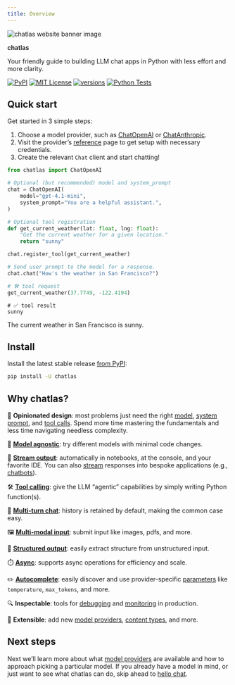 ```yaml
---
title: Overview
---
```


```{=html}
<style>h1.title { display:none; }</style>
```

<img src="/logos/hero/hero.png" alt="chatlas website banner image" class="d-block mx-auto mb-3" style="max-width:100%; max-height:325px"/>

<p class="display-2 header text-center" style="font-weight:600;">
chatlas
</p>

<p class="fs-2 lead mt-3 mb-3 text-center" style="max-width: 600px; margin: auto;">
Your friendly guide to building LLM chat apps in Python with less effort and more clarity.
</p>

<div class="d-flex justify-content-center mb-3">
<!-- badges start -->
<a href="https://pypi.org/project/chatlas/"><img alt="PyPI" src="https://img.shields.io/pypi/v/chatlas?logo=python&logoColor=white&color=orange"></a>
<a href="https://choosealicense.com/licenses/mit/"><img src="https://img.shields.io/badge/License-MIT-blue.svg" alt="MIT License"></a>
<a href="https://pypi.org/project/chatlas"><img src="https://img.shields.io/pypi/pyversions/chatlas.svg" alt="versions"></a>
<a href="https://github.com/posit-dev/chatlas"><img src="https://github.com/posit-dev/chatlas/actions/workflows/test.yml/badge.svg?branch=main" alt="Python Tests"></a>
<!-- badges end -->
</div>



## Quick start

Get started in 3 simple steps:

1. Choose a model provider, such as [ChatOpenAI](https://posit-dev.github.io/chatlas/reference/ChatOpenAI.html) or [ChatAnthropic](https://posit-dev.github.io/chatlas/reference/ChatAnthropic.html).
2. Visit the provider's [reference](reference/index.qmd) page to get setup with necessary credentials.
3. Create the relevant `Chat` client and start chatting!

```python
from chatlas import ChatOpenAI

# Optional (but recommended) model and system_prompt
chat = ChatOpenAI(
    model="gpt-4.1-mini",
    system_prompt="You are a helpful assistant.",
)

# Optional tool registration
def get_current_weather(lat: float, lng: float):
    "Get the current weather for a given location."
    return "sunny"

chat.register_tool(get_current_weather)

# Send user prompt to the model for a response.
chat.chat("How's the weather in San Francisco?")
```

::: chatlas-response-container

```python
# 🛠️ tool request
get_current_weather(37.7749, -122.4194)
```

```
# ✅ tool result
sunny
```

The current weather in San Francisco is sunny.
:::


<!--
## Video tutorial

The following video provides a nice visual overview of chatlas and what it's capable of.

![Screen-recording of chatlas in action]()
-->


## Install

Install the latest stable release [from PyPI](https://pypi.org/project/chatlas/):

```bash
pip install -U chatlas
```



## Why chatlas?

🚀 **Opinionated design**: most problems just need the right [model](get-started/models.qmd), [system prompt](get-started/system-prompt.qmd), and [tool calls](get-started/tools.qmd). Spend more time mastering the fundamentals and less time navigating needless complexity.

🧩 [**Model agnostic**](get-started/models.qmd): try different models with minimal code changes.

🌊 [**Stream output**](get-started/chat.qmd): automatically in notebooks, at the console, and your favorite IDE. You can also [stream](get-started/stream.qmd) responses into bespoke applications (e.g., [chatbots](get-started/chatbots.qmd)).

🛠️ [**Tool calling**](get-started/tools.qmd): give the LLM "agentic" capabilities by simply writing Python function(s).

🔄 [**Multi-turn chat**](get-started/chat.qmd#chat-history): history is retained by default, making the common case easy.

🖼️ [**Multi-modal input**](get-started/chat.qmd#multi-modal-input): submit input like images, pdfs, and more.

📂 [**Structured output**](get-started/structured-data.qmd): easily extract structure from unstructured input.

⏱️ [**Async**](get-started/async.qmd): supports async operations for efficiency and scale.

✏️ [**Autocomplete**](get-started/models.qmd#auto-complete): easily discover and use provider-specific [parameters](get-started/parameters.qmd) like `temperature`, `max_tokens`, and more.

🔍 **Inspectable**: tools for [debugging](get-started/debug.qmd) and [monitoring](get-started/monitor.qmd) in production.

🔌 **Extensible**: add new [model providers](reference/Provider.qmd), [content types](reference/types.Content.qmd), and more.


## Next steps

Next we'll learn more about what [model providers](get-started/models.qmd) are available and how to approach picking a particular model.
If you already have a model in mind, or just want to see what chatlas can do, skip ahead to [hello chat](get-started/chat.qmd).